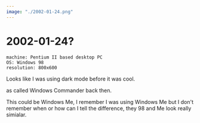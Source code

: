 ```yaml
---
image: "./2002-01-24.png"
---
```


# 2002-01-24?

```
machine: Pentium II based desktop PC
OS: Windows 98
resolution: 800x600
```

Looks like I was using dark mode before it was cool.

<W page="Total_Commander" text="Total Commander"/> as called Windows Commander
back then.

This could be Windows Me, I remember I was using Windows Me but I don't
remember when or how can I tell the difference, they 98 and Me look really
simialar.
